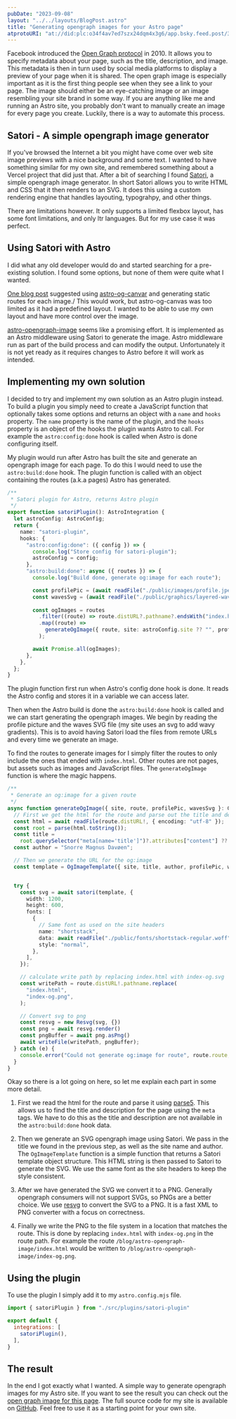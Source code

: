 ```yaml
---
pubDate: "2023-09-08"
layout: "../../layouts/BlogPost.astro"
title: "Generating opengraph images for your Astro page"
atprotoURI: "at://did:plc:o34f4av7ed7szx24dqm4x3g6/app.bsky.feed.post/3k6vnmvjggr25"
---
```


Facebook introduced the [Open Graph protocol](https://ogp.me/) in 2010.
It allows you to specify metadata about your page, such as the title, description, and image.
This metadata is then in turn used by social media platforms to display a preview of your page when it is shared.
The open graph image is especially important as it is the first thing people see when they see a link to your page.
The image should either be an eye-catching image or an image resembling your site brand in some way.
If you are anything like me and running an Astro site, you probably don't want to manually create an image for every page you create.
Luckily, there is a way to automate this process.

## Satori - A simple opengraph image generator

If you've browsed the Internet a bit you might have come over web site image previews with a nice background and some text.
I wanted to have something similar for my own site, and remembered something about a Vercel project that did just that.
After a bit of searching I found [Satori](https://www.npmjs.com/package/satori), a simple opengraph image generator.
In short Satori allows you to write HTML and CSS that it then renders to an SVG.
It does this using a custom rendering engine that handles layouting, typograhpy, and other things.

There are limitations however.
It only supports a limited flexbox layout, has some font limitations, and only ltr languages.
But for my use case it was perfect.

## Using Satori with Astro

I did what any old developer would do and started searching for a pre-existing solution.
I found some options, but none of them were quite what I wanted.

[One blog post](https://aidankinzett.com/blog/astro-open-graph-image/) suggested using [astro-og-canvar](https://www.npmjs.com/package/astro-og-canvas) and generating static routes for each image./
This would work, but astro-og-canvas was too limited as it had a predefined layout.
I wanted to be able to use my own layout and have more control over the image.

[astro-opengraph-image](https://github.com/altano/npm-packages/tree/main/packages/astro-opengraph-image) seems like a promising effort.
It is implemented as an Astro middleware using Satori to generate the image.
Astro middleware run as part of the build process and can modify the output.
Unfortunately it is not yet ready as it requires changes to Astro before it will work as intended.


## Implementing my own solution

I decided to try and implement my own solution as an Astro plugin instead.
To build a plugin you simply need to create a JavaScript function that optionally takes some options and returns an object with a `name` and `hooks` property.
The `name` property is the name of the plugin, and the `hooks` property is an object of the hooks the plugin wants Astro to call.
For example the `astro:config:done` hook is called when Astro is done configuring itself.

My plugin would run after Astro has built the site and generate an opengraph image for each page.
To do this I would need to use the `astro:build:done` hook.
The plugin function is called with an object containing the routes (a.k.a pages) Astro has generated.

```ts
/**
 * Satori plugin for Astro, returns Astro plugin
 */
export function satoriPlugin(): AstroIntegration {
  let astroConfig: AstroConfig;
  return {
    name: "satori-plugin",
    hooks: {
      "astro:config:done": ({ config }) => {
        console.log("Store config for satori-plugin");
        astroConfig = config;
      },
      "astro:build:done": async ({ routes }) => {
        console.log("Build done, generate og:image for each route");

        const profilePic = (await readFile("./public/images/profile.jpeg")).toString("base64");
        const wavesSvg = (await readFile("./public/graphics/layered-waves-dark.svg")).toString("base64");
        
        const ogImages = routes
          .filter((route) => route.distURL?.pathname?.endsWith("index.html")?? false)
          .map((route) =>
            generateOgImage({ route, site: astroConfig.site ?? "", profilePic, wavesSvg }),
          );

        await Promise.all(ogImages);
      },
    },
  };
}
```

The plugin function first run when Astro's config done hook is done.
It reads the Astro config and stores it in a variable we can access later.

Then when the Astro build is done the `astro:build:done` hook is called and we can start generating the opengraph images.
We begin by reading the profile picture and the waves SVG file (my site uses an svg to add wavy gradients).
This is to avoid having Satori load the files from remote URLs and every time we generate an image.

To find the routes to generate images for I simply filter the routes to only include the ones that ended with `index.html`.
Other routes are not pages, but assets such as images and JavaScript files.
The `generateOgImage` function is where the magic happens.


```ts
/**
 * Generate an og:image for a given route
 */
async function generateOgImage({ site, route, profilePic, wavesSvg }: GenerateOgImageProps) {
  // First we get the html for the route and parse out the title and description
  const html = await readFile(route.distURL!, { encoding: "utf-8" });
  const root = parse(html.toString());
  const title =
    root.querySelector("meta[name='title']")?.attributes["content"] ?? "";
  const author = "Snorre Magnus Davøen";

  // Then we generate the URL for the og:image
  const template = OgImageTemplate({ site, title, author, profilePic, wavesSvg });


  try {
    const svg = await satori(template, {
      width: 1200,
      height: 600,
      fonts: [
        {
          // Same font as used on the site headers
          name: "shortstack",
          data: await readFile("./public/fonts/shortstack-regular.woff"),
          style: "normal",
        },
      ],
    });

    // calculate write path by replacing index.html with index-og.svg
    const writePath = route.distURL!.pathname.replace(
      "index.html",
      "index-og.png",
    );

    // Convert svg to png 
    const resvg = new Resvg(svg, {})
    const png = await resvg.render()
    const pngBuffer = await png.asPng()
    await writeFile(writePath, pngBuffer);
  } catch (e) {
    console.error("Could not generate og:image for route", route.route, e);
  }
}
```

Okay so there is a lot going on here, so let me explain each part in some more detail.

1.  First we read the html for the route and parse it using [parse5](https://www.npmjs.com/package/parse5).
    This allows us to find the title and description for the page using the `meta` tags.
    We have to do this as the title and description are not available in the `astro:build:done` hook data.

2.  Then we generate an SVG opengraph image using Satori.
    We pass in the title we found in the previous step, as well as the site name and author.
    The `OgImageTemplate` function is a simple function that returns a Satori template object structure.
    This HTML string is then passed to Satori to generate the SVG.
    We use the same font as the site headers to keep the style consistent.

3.  After we have generated the SVG we convert it to a PNG.
    Generally opengraph consumers will not support SVGs, so PNGs are a better choice.
    We use [resvg](https://www.npmjs.com/package/resvg) to convert the SVG to a PNG.
    It is a fast XML to PNG converter with a focus on correctness.

4.  Finally we write the PNG to the file system in a location that matches the route.
    This is done by replacing `index.html` with `index-og.png` in the route path.
    For example the route `/blog/astro-opengraph-image/index.html` would be written to `/blog/astro-opengraph-image/index-og.png`.

## Using the plugin

To use the plugin I simply add it to my `astro.config.mjs` file.

```js
import { satoriPlugin } from "./src/plugins/satori-plugin"

export default {
  integrations: [
    satoriPlugin(),
  ],
}
```

## The result

In the end I got exactly what I wanted.
A simple way to generate opengraph images for my Astro site.
If you want to see the result you can check out the [open graph image for this page](/blog/2023-09-08-generating-opengraph-images-for-astro/index-og.png).
The full source code for my site is available on [GitHub](https://github.com/snorremd/snorreio/blob/main/src/plugins/satori-plugin.ts).
Feel free to use it as a starting point for your own site.